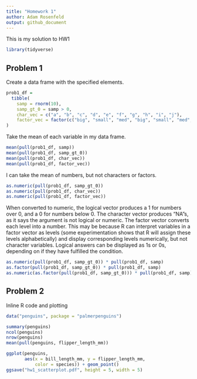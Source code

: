 ```yaml
---
title: "Homework 1"
author: Adam Rosenfeld
output: github_document
---
```


This is my solution to HW1

```r
library(tidyverse)
```

## Problem 1

Create a data frame with the specified elements.

```r
prob1_df = 
  tibble(
    samp = rnorm(10),
    samp_gt_0 = samp > 0,
    char_vec = c("a", "b", "c", "d", "e", "f", "g", "h", "i", "j"),
    factor_vec = factor(c("big", "small", "med", "big", "small", "med", "big", "med", "small", "small"))
)
```

Take the mean of each variable in my data frame. 

```r
mean(pull(prob1_df, samp))
mean(pull(prob1_df, samp_gt_0))
mean(pull(prob1_df, char_vec))
mean(pull(prob1_df, factor_vec))
```

I can take the mean of numbers, but not characters or factors. 

```r
as.numeric(pull(prob1_df, samp_gt_0)) 
as.numeric(pull(prob1_df, char_vec)) 
as.numeric(pull(prob1_df, factor_vec)) 
```

When converted to numeric, the logical vector produces a 1 for numbers over 0, and a 0 for numbers below 0. The character vector produces "NA"s, as it says the argument is not logical or numeric. The factor vector converts each level into a number. This may be because R can interpret variables in a factor vector as levels (some experimentation shows that R will assign these levels alphabetically) and display corresponding levels numerically, but not character variables. Logical answers can be displayed as 1s or 0s, depending on if they have fulfilled the condition. 

```r
as.numeric(pull(prob1_df, samp_gt_0)) * pull(prob1_df, samp)
as.factor(pull(prob1_df, samp_gt_0)) * pull(prob1_df, samp)
as.numeric(as.factor(pull(prob1_df, samp_gt_0))) * pull(prob1_df, samp)
```

## Problem 2

Inline R code and plotting

```r
data("penguins", package = "palmerpenguins")
```

```r
summary(penguins)
ncol(penguins)
nrow(penguins)
mean(pull(penguins, flipper_length_mm))
```

```r
ggplot(penguins, 
       aes(x = bill_length_mm, y = flipper_length_mm,
           color = species)) + geom_point() 
ggsave("hw1_scatterplot.pdf", height = 5, width = 5)
```
